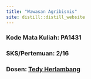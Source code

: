 ```yaml
---
title: "Wawasan Agribisnis"
site: distill::distill_website
---
```


### Kode Mata Kuliah: PA1431

### SKS/Pertemuan: 2/16

### Dosen: [Tedy Herlambang](https://bangtedy.github.io)
